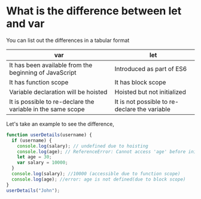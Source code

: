 # What is the difference between let and var

You can list out the differences in a tabular format

| var                                                         | let                                           |
| ----------------------------------------------------------- | --------------------------------------------- |
| It has been available from the beginning of JavaScript      | Introduced as part of ES6                     |
| It has function scope                                       | It has block scope                            |
| Variable declaration will be hoisted                        | Hoisted but not initialized                   |
| It is possible to re-declare the variable in the same scope | It is not possible to re-declare the variable |

Let's take an example to see the difference,

```JavaScript
function userDetails(username) {
  if (username) {
    console.log(salary); // undefined due to hoisting
    console.log(age); // ReferenceError: Cannot access 'age' before initialization
    let age = 30;
    var salary = 10000;
  }
  console.log(salary); //10000 (accessible due to function scope)
  console.log(age); //error: age is not defined(due to block scope)
}
userDetails("John");
```
